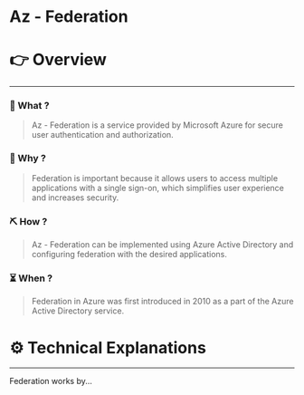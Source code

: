 # Az - Federation


# 👉 Overview

---

### 👀 What ?

> Az - Federation is a service provided by Microsoft Azure for secure user authentication and authorization.
> 

### 🧐 Why ?

> Federation is important because it allows users to access multiple applications with a single sign-on, which simplifies user experience and increases security.
> 

### ⛏️ How ?

> Az - Federation can be implemented using Azure Active Directory and configuring federation with the desired applications.
> 

### ⏳ When ?

> Federation in Azure was first introduced in 2010 as a part of the Azure Active Directory service.
> 

# ⚙️ Technical Explanations

---

Federation works by...
